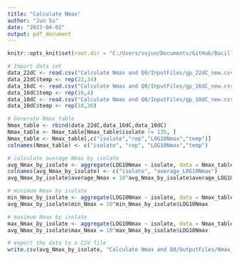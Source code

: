 ```yaml
---
title: "Calculate Nmax"
author: "Jun Su"
date: "2023-04-02"
output: pdf_document
---
```


```r
knitr::opts_knit$set(root.dir = "C:/Users/sujun/Documents/GitHub/Bacillus-cereus-exposure-assessment-model")
```

```r
# Import data set
data_22dC <- read.csv("Calculate Nmax and Q0/InputFiles/gp_22dC_new.csv")
data_22dC$temp <- rep(22,34)
data_16dC <- read.csv("Calculate Nmax and Q0/InputFiles/gp_16dC_new.csv")
data_16dC$temp <- rep(16,4)
data_10dC <- read.csv("Calculate Nmax and Q0/InputFiles/gp_10dC_new.csv")
data_10dC$temp <- rep(10,30)

# Generate Nmax table
Nmax_table <- rbind(data_22dC,data_16dC,data_10dC)
Nmax_table <- Nmax_table[Nmax_table$isolate != 135, ]
Nmax_table <- Nmax_table[,c("isolate","rep","LOG10Nmax","temp")]
colnames(Nmax_table) <- c("isolate", "rep", "LOG10Nmax","temp")

# calculate average Nmax by isolate
avg_Nmax_by_isolate <- aggregate(LOG10Nmax ~ isolate, data = Nmax_table, mean)
colnames(avg_Nmax_by_isolate) <- c("isolate", "average_LOG10Nmax")
avg_Nmax_by_isolate$average_Nmax = 10^avg_Nmax_by_isolate$average_LOG10Nmax

# minimum Nmax by isolate 
min_Nmax_by_isolate <- aggregate(LOG10Nmax ~ isolate, data = Nmax_table, min)
avg_Nmax_by_isolate$min_Nmax = 10^min_Nmax_by_isolate$LOG10Nmax

# maximum Nmax by isolate 
max_Nmax_by_isolate <- aggregate(LOG10Nmax ~ isolate, data = Nmax_table, max)
avg_Nmax_by_isolate$max_Nmax = 10^max_Nmax_by_isolate$LOG10Nmax

# export the data to a CSV file
write.csv(avg_Nmax_by_isolate, "Calculate Nmax and Q0/OutputFiles/Nmax_new.csv", row.names = FALSE)
```

